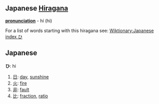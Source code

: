 == Japanese [[Hiragana]] ==
'''[[pronunciation]]''' - hí (hi)

For a list of words starting with this hiragana see: [[Wiktionary:Japanese index ひ]]

== Japanese ==

'''ひ''': hi

#[[日]]: [[day]], [[sunshine]]
#[[火]]: [[fire]]
#[[非]]: [[fault]]
#[[比]]: [[fraction]], [[ratio]]
